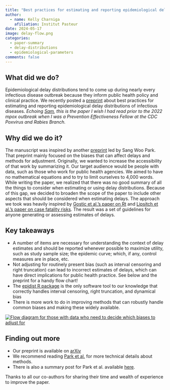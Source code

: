```yaml
---
title: "Best practices for estimating and reporting epidemiological delay distributions of infectious diseases using public health surveillance and healthcare data"
author: 
  - name: Kelly Charniga
    afiliation: Institut Pasteur
date: 2024-05-17
image: delay-flow.png
categories:
  - paper-summary
  - delay-distributions
  - epidemiological-parameters
comments: false
---
```


## What did we do?

Epidemiological delay distributions tend to come up during nearly every infectious disease outbreak because they inform public health policy and clinical practice. We recently posted a [preprint](https://arxiv.org/abs/2405.08841) about best practices for estimating and reporting epidemiological delay distributions of infectious diseases. *Echoing [Sam](https://x.com/seabbs/status/1746890371181764804?s=43&t=NlWugkchLZeQDrJGRDwx7w), this is the paper I wish I had read prior to the 2022 mpox outbreak when I was a Prevention Effectiveness Fellow at the CDC Poxvirus and Rabies Branch.* 

## Why did we do it?

The manuscript was inspired by another [preprint](https://www.medrxiv.org/content/10.1101/2024.01.12.24301247v1) led by Sang Woo Park. That preprint mainly focused on the biases that can affect delays and methods for adjustment. Originally, we wanted to increase the accessibility of that work by summarizing it. Our target audience would be people with data, such as those who work for public health agencies. We aimed to have no mathematical equations and to try to limit ourselves to 4,000 words. While writing the paper, we realized that there was no good summary of all the things to consider when estimating or using delay distributions. Because of this gap, we decided to broaden the scope of the paper to include other aspects that should be considered when estimating delays. The approach we took was heavily inspired by [Gostic et al.’s paper on Rt](https://journals.plos.org/ploscompbiol/article?id=10.1371/journal.pcbi.1008409) and [Lipsitch et al.’s paper on case fatality risks](https://journals.plos.org/plosntds/article?id=10.1371/journal.pntd.0003846). The result was a set of guidelines for anyone generating or assessing estimates of delays.

## Key takeaways

- A number of items are necessary for understanding the context of delay estimates and should be reported whenever possible to maximize utility, such as study sample size; the epidemic curve; which, if any, control measures are in place, etc.
- Not adjusting for routinely present bias (such as interval censoring and right truncation) can lead to incorrect estimates of delays, which can have direct implications for public health practice. See below and the preprint for a handy flow chart!
- The [epidist R package](https://github.com/epinowcast/epidist) is the only software tool to our knowledge that correctly handles interval censoring, right truncation, and dynamical bias
-	There is more work to do in improving methods that can robustly handle common biases and making these widely available.

[![Flow diagram for those with data who need to decide which biases to adjust for](delay-flow.png)](https://arxiv.org/abs/2405.08841)

## Finding out more

- Our preprint is available on [arXiv](https://arxiv.org/abs/2405.08841)
- We recommend reading [Park et al.](https://www.medrxiv.org/content/10.1101/2024.01.12.24301247v1) for more technical details about methods.
- There is also a summary post for Park et al. available [here](https://www.epinowcast.org/posts/2024-01-29-estimating-epidemiological-delays/).

Thanks to all our co-authors for sharing their time and wealth of experience to improve the paper.   

